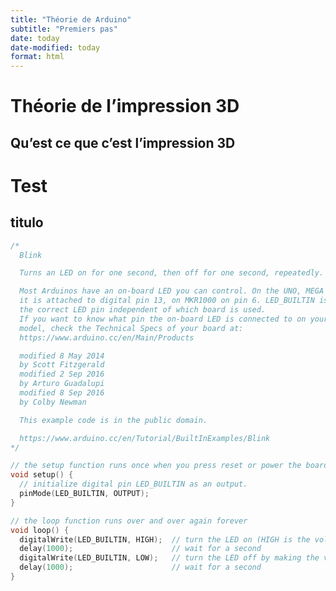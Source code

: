 ```yaml
---
title: "Théorie de Arduino"
subtitle: "Premiers pas"
date: today
date-modified: today
format: html
---
```


# Théorie de l'impression 3D


## Qu'est ce que c'est l'impression 3D


# Test

## titulo

```.cpp
/*
  Blink

  Turns an LED on for one second, then off for one second, repeatedly.

  Most Arduinos have an on-board LED you can control. On the UNO, MEGA and ZERO
  it is attached to digital pin 13, on MKR1000 on pin 6. LED_BUILTIN is set to
  the correct LED pin independent of which board is used.
  If you want to know what pin the on-board LED is connected to on your Arduino
  model, check the Technical Specs of your board at:
  https://www.arduino.cc/en/Main/Products

  modified 8 May 2014
  by Scott Fitzgerald
  modified 2 Sep 2016
  by Arturo Guadalupi
  modified 8 Sep 2016
  by Colby Newman

  This example code is in the public domain.

  https://www.arduino.cc/en/Tutorial/BuiltInExamples/Blink
*/

// the setup function runs once when you press reset or power the board
void setup() {
  // initialize digital pin LED_BUILTIN as an output.
  pinMode(LED_BUILTIN, OUTPUT);
}

// the loop function runs over and over again forever
void loop() {
  digitalWrite(LED_BUILTIN, HIGH);  // turn the LED on (HIGH is the voltage level)
  delay(1000);                      // wait for a second
  digitalWrite(LED_BUILTIN, LOW);   // turn the LED off by making the voltage LOW
  delay(1000);                      // wait for a second
}

```